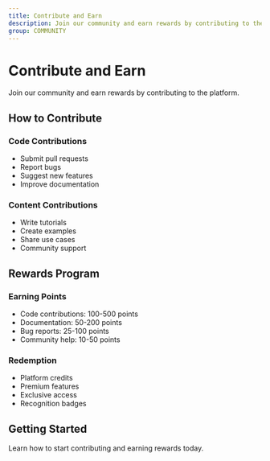 ```yaml
---
title: Contribute and Earn
description: Join our community and earn rewards by contributing to the platform
group: COMMUNITY
---
```


# Contribute and Earn

Join our community and earn rewards by contributing to the platform.

## How to Contribute

### Code Contributions

- Submit pull requests
- Report bugs
- Suggest new features
- Improve documentation

### Content Contributions

- Write tutorials
- Create examples
- Share use cases
- Community support

## Rewards Program

### Earning Points

- Code contributions: 100-500 points
- Documentation: 50-200 points
- Bug reports: 25-100 points
- Community help: 10-50 points

### Redemption

- Platform credits
- Premium features
- Exclusive access
- Recognition badges

## Getting Started

Learn how to start contributing and earning rewards today.

